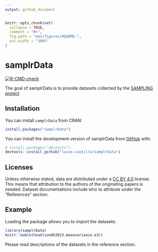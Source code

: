 ```yaml
---
output: github_document
---
```


<!-- README.md is generated from README.Rmd. Please edit that file -->

```r
knitr::opts_chunk$set(
  collapse = TRUE,
  comment = "#>",
  fig.path = "man/figures/README-",
  out.width = "100%"
)
```

# samplrData

<!-- badges: start -->
  [![R-CMD-check](https://github.com/lucas-castillo/samplrData/actions/workflows/R-CMD-check.yaml/badge.svg)](https://github.com/lucas-castillo/samplrData/actions/workflows/R-CMD-check.yaml)
  <!-- badges: end -->

The goal of samplrData is to provide datasets collected by the [SAMPLING project](https://sampling.warwick.ac.uk/). 

## Installation
You can install `samplrData` from CRAN:
```r
install.packages("samplrData")
```


You can install the development version of samplrData from [GitHub](https://github.com/) with:

``` r
# install.packages("devtools")
devtools::install_github("lucas-castillo/samplrData")
```
## Licenses
Unless otherwise stated, data are distributed under a [CC BY 4.0](https://creativecommons.org/licenses/by/4.0/) license. This means that attribution to the authors of the originating papers is needed. Dataset documentations include who to attribute under the "References" section. 

## Example
Loading the package allows you to import the datasets:

```r
library(samplrData)
knitr::kable(head(sundh2023.meanvariance.e3))
```

Please read descriptions of the datasets in the reference section. 
